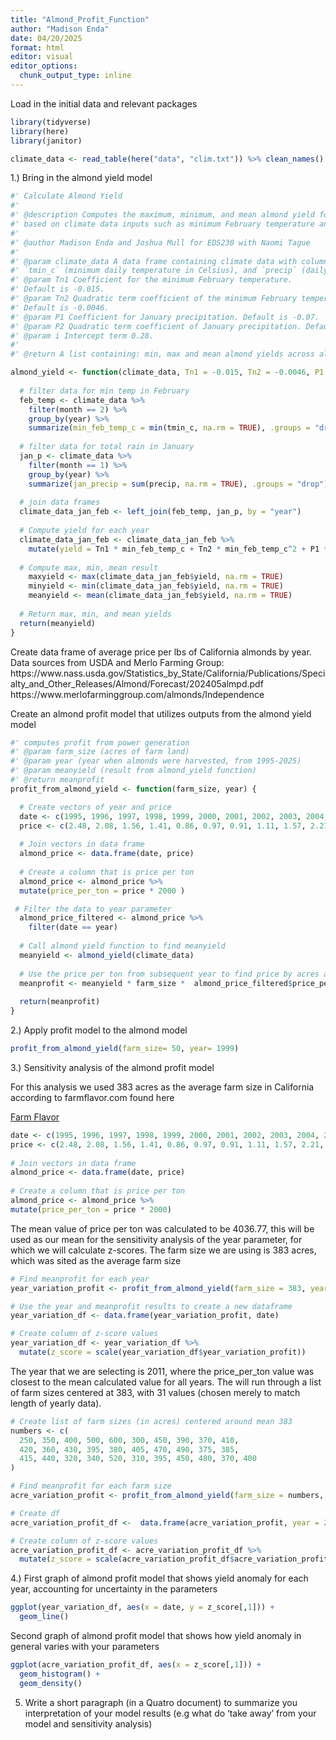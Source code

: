 ```yaml
---
title: "Almond_Profit_Function"
author: "Madison Enda"
date: 04/20/2025
format: html
editor: visual
editor_options: 
  chunk_output_type: inline
---
```


Load in the initial data and relevant packages

```r
library(tidyverse)
library(here)
library(janitor)
```

```r
climate_data <- read_table(here("data", "clim.txt")) %>% clean_names()
```

1.) Bring in the almond yield model

```r
#' Calculate Almond Yield
#'
#' @description Computes the maximum, minimum, and mean almond yield for each year 
#' based on climate data inputs such as minimum February temperature and January precipitation.
#'
#' @author Madison Enda and Joshua Mull for EDS230 with Naomi Tague
#' 
#' @param climate_data A data frame containing climate data with columns for `month`, `year`, 
#' `tmin_c` (minimum daily temperature in Celsius), and `precip` (daily precipitation in millimeters).
#' @param Tn1 Coefficient for the minimum February temperature.
#' Default is -0.015.
#' @param Tn2 Quadratic term coefficient of the minimum February temperature.
#' Default is -0.0046.
#' @param P1 Coefficient for January precipitation. Default is -0.07.
#' @param P2 Quadratic term coefficient of January precipitation. Default is 0.0043.
#' @param i Intercept term 0.28.
#'
#' @return A list containing: min, max and mean almond yields across all years 

almond_yield <- function(climate_data, Tn1 = -0.015, Tn2 = -0.0046, P1 = -0.07, P2 = 0.0043, i = 0.28) {
  
  # filter data for min temp in February 
  feb_temp <- climate_data %>%
    filter(month == 2) %>% 
    group_by(year) %>%
    summarize(min_feb_temp_c = min(tmin_c, na.rm = TRUE), .groups = "drop") 
  
  # filter data for total rain in January 
  jan_p <- climate_data %>%
    filter(month == 1) %>% 
    group_by(year) %>% 
    summarize(jan_precip = sum(precip, na.rm = TRUE), .groups = "drop") 
  
  # join data frames 
  climate_data_jan_feb <- left_join(feb_temp, jan_p, by = "year")
  
  # Compute yield for each year
  climate_data_jan_feb <- climate_data_jan_feb %>%
    mutate(yield = Tn1 * min_feb_temp_c + Tn2 * min_feb_temp_c^2 + P1 * jan_precip + P2 * jan_precip^2 + i)
  
  # Compute max, min, mean result
    maxyield <- max(climate_data_jan_feb$yield, na.rm = TRUE)
    minyield <- min(climate_data_jan_feb$yield, na.rm = TRUE)
    meanyield <- mean(climate_data_jan_feb$yield, na.rm = TRUE)
  
  # Return max, min, and mean yields
  return(meanyield)
}
```

Create data frame of average price per lbs of California almonds by year. Data sources from USDA and Merlo Farming Group: https://www.nass.usda.gov/Statistics_by_State/California/Publications/Specialty_and_Other_Releases/Almond/Forecast/202405almpd.pdf https://www.merlofarminggroup.com/almonds/Independence

Create an almond profit model that utilizes outputs from the almond yield model

```r
#' computes profit from power generation
#' @param farm_size (acres of farm land)
#' @param year (year when almonds were harvested, from 1995-2025)
#' @param meanyield (result from almond_yield function)
#' @return meanprofit 
profit_from_almond_yield <- function(farm_size, year) {

  # Create vectors of year and price
  date <- c(1995, 1996, 1997, 1998, 1999, 2000, 2001, 2002, 2003, 2004, 2005, 2006, 2007, 2008, 2009, 2010, 2011, 2012, 2013, 2014, 2015, 2016, 2017, 2018, 2019, 2020, 2021, 2022, 2023, 2024, 2025)
  price <- c(2.48, 2.08, 1.56, 1.41, 0.86, 0.97, 0.91, 1.11, 1.57, 2.21, 2.81, 2.06, 1.75, 1.45, 1.65, 1.79, 1.99, 2.58, 3.21, 4.00, 3.13, 2.39, 2.53, 2.50, 2.45, 1.71, 1.86, 1.40, 1.64, 1.91, 2.60)
  
  # Join vectors in data frame
  almond_price <- data.frame(date, price)
  
  # Create a column that is price per ton
  almond_price <- almond_price %>%
  mutate(price_per_ton = price * 2000 )

 # Filter the data to year parameter
  almond_price_filtered <- almond_price %>%
    filter(date == year)
  
  # Call almond yield function to find meanyield
  meanyield <- almond_yield(climate_data)
  
  # Use the price per ton from subsequent year to find price by acres and 
  meanprofit <- meanyield * farm_size *  almond_price_filtered$price_per_ton
  
  return(meanprofit)
}
```

2.) Apply profit model to the almond model

```r
profit_from_almond_yield(farm_size= 50, year= 1999)
```

3.) Sensitivity analysis of the almond profit model

For this analysis we used 383 acres as the average farm size in California according to farmflavor.com found here 

[Farm Flavor](https://farmflavor.com/california/top-california-agriculture-facts/)


```r
date <- c(1995, 1996, 1997, 1998, 1999, 2000, 2001, 2002, 2003, 2004, 2005, 2006, 2007, 2008, 2009, 2010, 2011, 2012, 2013, 2014, 2015, 2016, 2017, 2018, 2019, 2020, 2021, 2022, 2023, 2024, 2025)
price <- c(2.48, 2.08, 1.56, 1.41, 0.86, 0.97, 0.91, 1.11, 1.57, 2.21, 2.81, 2.06, 1.75, 1.45, 1.65, 1.79, 1.99, 2.58, 3.21, 4.00, 3.13, 2.39, 2.53, 2.50, 2.45, 1.71, 1.86, 1.40, 1.64, 1.91, 2.60)
  
# Join vectors in data frame
almond_price <- data.frame(date, price)
  
# Create a column that is price per ton
almond_price <- almond_price %>%
mutate(price_per_ton = price * 2000)
```

The mean value of price per ton was calculated to be 4036.77, this will be used as our mean for the sensitivity analysis of the year parameter, for which we will calculate z-scores. The farm size we are using is 383 acres, which was sited as the average farm size 

```r
# Find meanprofit for each year
year_variation_profit <- profit_from_almond_yield(farm_size = 383, year = date)

# Use the year and meanprofit results to create a new dataframe
year_variation_df <- data.frame(year_variation_profit, date) 

# Create column of z-score values
year_variation_df <- year_variation_df %>%
  mutate(z_score = scale(year_variation_df$year_variation_profit)) 

```

The year that we are selecting is 2011, where the price_per_ton value was closest to the mean calculated value for all years. The will run through a list of farm sizes centered at 383, with 31 values (chosen merely to match length of yearly data). 

```r
# Create list of farm sizes (in acres) centered around mean 383
numbers <- c(
  250, 350, 400, 500, 600, 300, 450, 390, 370, 410,
  420, 360, 430, 395, 380, 405, 470, 490, 375, 385,
  415, 440, 320, 340, 520, 310, 395, 450, 480, 370, 400
)

# Find meanprofit for each farm size
acre_variation_profit <- profit_from_almond_yield(farm_size = numbers, year = 2011)

# Create df 
acre_variation_profit_df <-  data.frame(acre_variation_profit, year = 2011) 

# Create column of z-score values
acre_variation_profit_df <- acre_variation_profit_df %>%
  mutate(z_score = scale(acre_variation_profit_df$acre_variation_profit))
```


4.) First graph of almond profit model that shows yield anomaly for each year, accounting for uncertainty in the parameters

```r
ggplot(year_variation_df, aes(x = date, y = z_score[,1])) +
  geom_line()
```

Second graph of almond profit model that shows how yield anomaly in general varies with your parameters

```r
ggplot(acre_variation_profit_df, aes(x = z_score[,1])) +
  geom_histogram() +
  geom_density()
```

5.  Write a short paragraph (in a Quatro document) to summarize you interpretation of your model results (e.g what do 'take away' from your model and sensitivity analysis)

```r

```


